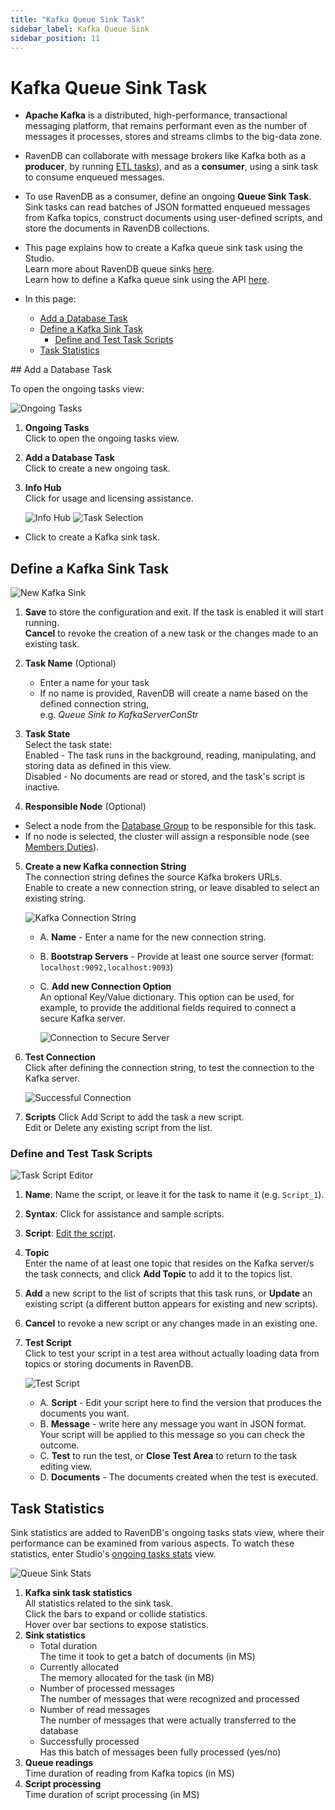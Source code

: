 ```yaml
---
title: "Kafka Queue Sink Task"
sidebar_label: Kafka Queue Sink
sidebar_position: 11
---
```



# Kafka Queue Sink Task
<Admonition type="note" title="Note">

* **Apache Kafka** is a distributed, high-performance, transactional messaging 
  platform, that remains performant even as the number of messages it processes, 
  stores and streams climbs to the big-data zone.  
  
* RavenDB can collaborate with message brokers like Kafka both as a **producer**, 
  by running [ETL tasks](../../../../studio/database/tasks/ongoing-tasks/kafka-etl-task)), 
  and as a **consumer**, using a sink task to consume enqueued messages.  

* To use RavenDB as a consumer, define an ongoing **Queue Sink Task**. Sink tasks 
  can read batches of JSON formatted enqueued messages from Kafka topics, construct 
  documents using user-defined scripts, and store the documents in RavenDB collections.  

* This page explains how to create a Kafka queue sink task using the Studio.  
  Learn more about RavenDB queue sinks [here](../../../../server/ongoing-tasks/queue-sink/overview).  
  Learn how to define a Kafka queue sink using the API [here](../../../../server/ongoing-tasks/queue-sink/kafka-queue-sink).  

* In this page:  
  * [Add a Database Task](../../../../studio/database/tasks/ongoing-tasks/kafka-queue-sink#add-a-database-task)  
  * [Define a Kafka Sink Task](../../../../studio/database/tasks/ongoing-tasks/kafka-queue-sink#define-a-kafka-sink-task)  
      * [Define and Test Task Scripts](../../../../studio/database/tasks/ongoing-tasks/kafka-queue-sink#define-and-test-task-scripts)  
  * [Task Statistics](../../../../studio/database/tasks/ongoing-tasks/kafka-queue-sink#task-statistics)  

</Admonition>
## Add a Database Task

To open the ongoing tasks view: 

![Ongoing Tasks](./assets/ongoing-tasks-view.png)

1. **Ongoing Tasks**  
   Click to open the ongoing tasks view.  
2. **Add a Database Task**  
   Click to create a new ongoing task.  
3. **Info Hub**  
   Click for usage and licensing assistance.  

      ![Info Hub](./assets/info-hub.png)
![Task Selection](./assets/kafka_task-selection.png)

* Click to create a Kafka sink task.



## Define a Kafka Sink Task

![New Kafka Sink](./assets/new-kafka-sink.png)

1. **Save** to store the configuration and exit. If the task is enabled it will start running.   
   **Cancel** to revoke the creation of a new task or the changes made to an existing task.  

2. **Task Name** (Optional)  
   * Enter a name for your task  
   * If no name is provided, RavenDB will create a name based on the defined connection string,  
     e.g. *Queue Sink to KafkaServerConStr*  

3. **Task State**  
   Select the task state:  
   Enabled - The task runs in the background, reading, manipulating, and storing data as defined in this view.  
   Disabled - No documents are read or stored, and the task's script is inactive.  

4. **Responsible Node** (Optional)  
  * Select a node from the [Database Group](../../../../studio/database/settings/manage-database-group) 
    to be responsible for this task.  
  * If no node is selected, the cluster will assign a responsible node 
    (see [Members Duties](../../../../studio/database/settings/manage-database-group#database-group-topology---members-duties)).  

5. **Create a new Kafka connection String**  
   The connection string defines the source Kafka brokers URLs.  
   Enable to create a new connection string, or leave disabled to select an existing string.  
   
      ![Kafka Connection String](./assets/kafka-connection-string.png)
   
      * A. **Name** - Enter a name for the new connection string.  
      * B. **Bootstrap Servers** - Provide at least one source server (format: `localhost:9092,localhost:9093`)
      * C. **Add new Connection Option**  
           An optional Key/Value dictionary.
           This option can be used, for example, to provide the additional fields required 
           to connect a secure Kafka server.  
           
           ![Connection to Secure Server](./assets/kafka_connection-string_connection-options.png)

6. **Test Connection**  
   Click after defining the connection string, to test the connection to 
   the Kafka server.  

     ![Successful Connection](./assets/kafka_successful-connection.png)

7. **Scripts**
   Click Add Script to add the task a new script.  
   Edit or Delete any existing script from the list.  
### Define and Test Task Scripts

![Task Script Editor](./assets/kafka-script-area.png)

1. **Name**: Name the script, or leave it for the task to name it (e.g. `Script_1`).  

2. **Syntax**: Click for assistance and sample scripts.  

3. **Script**: [Edit the script](../../../../server/ongoing-tasks/queue-sink/kafka-queue-sink#running-user-defined-scripts).  

4. **Topic**  
   Enter the name of at least one topic that resides on the Kafka server/s 
   the task connects, and click **Add Topic** to add it to the topics list.  

5. **Add** a new script to the list of scripts that this task runs, or 
   **Update** an existing script (a different button appears for existing 
   and new scripts).  

6. **Cancel** to revoke a new script or any changes made in an existing one.  

7. **Test Script**  
    Click to test your script in a test area without actually loading data 
    from topics or storing documents in RavenDB.  
    
     ![Test Script](./assets/kafka-test-area.png)
      * A. **Script** - Edit your script here to find the version that 
        produces the documents you want.  
      * B. **Message** - write here any message you want in JSON format. 
        Your script will be applied to this message so you can check the 
        outcome.  
      * C. **Test** to run the test, or **Close Test Area** to return to 
        the task editing view.  
      * D. **Documents** - The documents created when the test is executed.  


## Task Statistics

Sink statistics are added to RavenDB's ongoing tasks stats view, where their 
performance can be examined from various aspects. To watch these statistics, 
enter Studio's [ongoing tasks stats](../../../../studio/database/stats/ongoing-tasks-stats/overview) 
view.  

![Queue Sink Stats](./assets/kafka-stats.png)

1. **Kafka sink task statistics**  
   All statistics related to the sink task.  
   Click the bars to expand or collide statistics.  
   Hover over bar sections to expose statistics.  
2. **Sink statistics**  
    * Total duration  
      The time it took to get a batch of documents (in MS) 
    * Currently allocated  
      The memory allocated for the task (in MB)  
    * Number of processed messages  
      The number of messages that were recognized and processed  
    * Number of read messages  
      The number of messages that were actually transferred to the database  
    * Successfully processed  
      Has this batch of messages been fully processed (yes/no)  
3. **Queue readings**  
   Time duration of reading from Kafka topics (in MS)  
5. **Script processing**  
   Time duration of script processing (in MS)  




